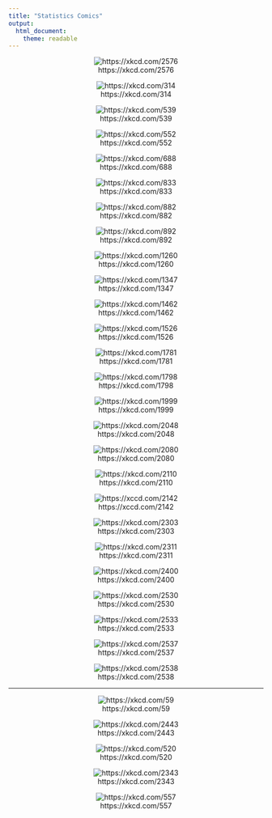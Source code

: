 ```yaml
---
title: "Statistics Comics"
output: 
  html_document: 
    theme: readable
---
```


<center>


![https://xkcd.com/2576](https://imgs.xkcd.com/comics/control_group.png)

![https://xkcd.com/314](http://imgs.xkcd.com/comics/dating_pools.png)

![https://xkcd.com/539](https://imgs.xkcd.com/comics/boyfriend.png)

![https://xkcd.com/552](http://imgs.xkcd.com/comics/correlation.png)

![https://xkcd.com/688](https://imgs.xkcd.com/comics/self_description.png)

![https://xkcd.com/833](https://imgs.xkcd.com/comics/convincing.png)

![https://xkcd.com/882](http://imgs.xkcd.com/comics/significant.png)

![https://xkcd.com/892](http://imgs.xkcd.com/comics/null_hypothesis.png)

![https://xkcd.com/1260](http://imgs.xkcd.com/comics/ld50.png)

![https://xkcd.com/1347](http://imgs.xkcd.com/comics/t_distribution.png)

![https://xkcd.com/1462](https://imgs.xkcd.com/comics/blind_trials.png)

![https://xkcd.com/1526](https://imgs.xkcd.com/comics/placebo_blocker.png)

![https://xkcd.com/1781](http://imgs.xkcd.com/comics/artifacts.png)

![https://xkcd.com/1798](http://imgs.xkcd.com/comics/box_plot.png)

![https://xkcd.com/1999](http://imgs.xkcd.com/comics/selection_effect.png)

![https://xkcd.com/2048](http://imgs.xkcd.com/comics/curve_fitting.png)

![https://xkcd.com/2080](http://imgs.xkcd.com/comics/cohort_and_age_effects.png)

![https://xkcd.com/2110](http://imgs.xkcd.com/comics/error_bars.png)

![https://xccd.com/2142](https://imgs.xkcd.com/comics/dangerous_fields.png)

![https://xkcd.com/2303](https://imgs.xkcd.com/comics/error_types.png)

![https://xkcd.com/2311](http://imgs.xkcd.com/comics/confidence_interval.png)

![https://xkcd.com/2400](https://imgs.xkcd.com/comics/statistics.png)

![https://xkcd.com/2530](https://imgs.xkcd.com/comics/clinical_trials.png)

![https://xkcd.com/2533](https://imgs.xkcd.com/comics/slope_hypothesis_testing.png)

![https://xkcd.com/2537](https://imgs.xkcd.com/comics/painbow_award.png)

![https://xkcd.com/2538](https://imgs.xkcd.com/comics/snack.png)

***

![https://xkcd.com/59](http://imgs.xkcd.com/comics/graduation.jpg)

![https://xkcd.com/2443](https://imgs.xkcd.com/comics/immune_response.png)

![https://xkcd.com/520](https://imgs.xkcd.com/comics/cuttlefish.png)

![https://xkcd.com/2343](https://imgs.xkcd.com/comics/mathematical_symbol_fight.png)

![https://xkcd.com/557](http://imgs.xkcd.com/comics/students.png)

</center>